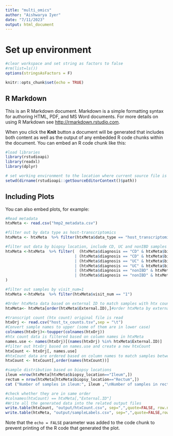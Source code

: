 ```yaml
---
title: "multi_omics"
author: "Aishwarya Iyer"
date: "7/11/2023"
output: html_document
---
```


# Set up environment
```r
#clear workspace and set string as factors to false
#rm(list=ls())
options(stringsAsFactors = F)

```

```r
knitr::opts_chunk$set(echo = TRUE)
```

## R Markdown

This is an R Markdown document. Markdown is a simple formatting syntax for authoring HTML, PDF, and MS Word documents. For more details on using R Markdown see <http://rmarkdown.rstudio.com>.

When you click the **Knit** button a document will be generated that includes both content as well as the output of any embedded R code chunks within the document. You can embed an R code chunk like this:

```r
#load libraries
library(rstudioapi)
library(readxl)
library(dplyr)

# set working environment to the location where current source file is saved into.
setwd(dirname(rstudioapi::getSourceEditorContext()$path))

```

## Including Plots

You can also embed plots, for example:

```r
#Read metadata
htxMeta <- read.csv("hmp2_metadata.csv")

#filter out by data type as host-transcriptomics
htxMeta <- htxMeta  %>% filter(htxMeta$data_type == "host_transcriptomics")
```


```r
#filter out data by biopsy location, include CD, UC and nonIBD samples from ileum and rectum location 
htxMeta <-htxMeta  %>% filter(  (htxMeta$diagnosis == "CD" & htxMeta$biopsy_location=="Ileum") 
                              | (htxMeta$diagnosis == "CD" & htxMeta$biopsy_location=="Rectum")
                              | (htxMeta$diagnosis == "UC" & htxMeta$biopsy_location=="Ileum") 
                              | (htxMeta$diagnosis == "UC" & htxMeta$biopsy_location=="Rectum") 
                              | (htxMeta$diagnosis == "nonIBD" & htxMeta$biopsy_location=="Rectum") 
                              | (htxMeta$diagnosis == "nonIBD" & htxMeta$biopsy_location=="Ileum") 
)
```

```r
#filter out samples by visit_num=1
htxMeta <-htxMeta  %>% filter(htxMeta$visit_num == "1")
```

```r
#Order htxMeta data based on external ID to match samples with htx count correctly
htxMeta<- htxMeta[order(htxMeta$External.ID),]#order htxMeta by external ID

```


```r
#transcript count (htx count) original file is read
htxOrj <- read.csv("host_tx_counts.tsv",sep = "\t")
#Convert sample names to upper (some of them are in lower case)
colnames(htxOrj)<-toupper(colnames(htxOrj))
#htx count data is filtered based on column names in htxMeta
names.use <- names(htxOrj)[(names(htxOrj) %in% htxMeta$External.ID)]
#filter out htxOrj based on names.use and create a new htxCount
htxCount <- htxOrj[, names.use]
#htxCount data are ordered based on column names to match samples between htxCount and sampleLabels
htxCount <- htxCount[,order(names(htxCount))]

#sample distribution based on biopsy locations
ileum =nrow(htxMeta[htxMeta$biopsy_location=="Ileum",])
rectum = nrow(htxMeta[htxMeta$biopsy_location=="Rectum",])
cat ("Number of samples in ileum:", ileum ,"\nNumber of samples in rectum:",rectum)

#check whether they are in same order
#colnames(htxCount) == htxMeta[,"External.ID"]
#Write all the generated data into the related output files 
write.table(htxCount, "output/htxCount.csv", sep=",",quote=FALSE, row.names = TRUE )
write.table(htxMeta, "output/sampleLabels.csv", sep=",",quote=FALSE,row.names = FALSE, col.names = FALSE)
```

Note that the `echo = FALSE` parameter was added to the code chunk to prevent printing of the R code that generated the plot.
